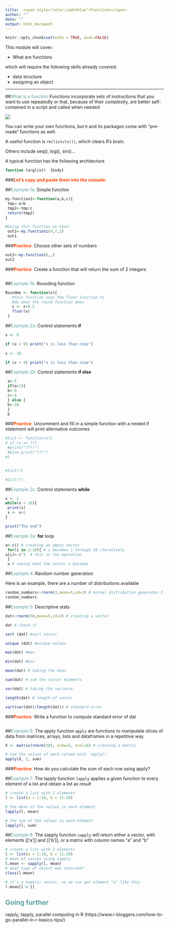 ```yaml
---
title:  <span style="color:cadetblue">Functions</span>
author: ""
date: ""
output: html_document
---
```


```r
knitr::opts_chunk$set(echo = TRUE, eval=FALSE)
```


This module will cover: 

  - What are functions
  
  
which will require the following skills already covered:

  - data structure 
  - assigning an object

***
##<span style="color:cadetblue">What is a function</span> 
Functions incorporate sets of instructions that you want to use repeatedly or that, because of their complexity, are better self-contained in a script and called when needed

![](geeks.png)

You can write your own functions, but `R` and its packages come with "pre-made" functions as well.

A useful function is ```rm(list=ls())```, which clears R’s brain.

Others include seq(), log(), sin()...

A typical function has the follwoing architecture
```r
function (arglist)  {body}
```

###<span style="color:orangered">**Let's copy and paste them into the console**:</span> 

##<span style="color:cadetblue">Example 1a:</span> Simple function
```r
my.function1<-function(a,b,c){
 tmp<-a+b
 tmp2<-tmp/c
 return(tmp2)
}

#Using this function we have:
 out1<-my.function1(4,7,2)
 out1
```

###<span style="color:orangered">**Practice**:</span> Choose other sets of numbers
```r
out2<-my.function1(,,)
out2
```


###<span style="color:orangered">**Practice**:</span> Create a function that will return the sum of 2 integers
```r

```

##<span style="color:cadetblue">Example 1b:</span> Rounding  function
```r
Roundme <- function(x){
   #this function uses the floor function to 
   #do what the round function does
   x <- x+0.5
   floor(x)
 }
```


##<span style="color:cadetblue">Example 2a:</span> Control statements **if**

```r
x <- 8

if (x < 9) print("x is less than nine")
 
x <- 10

if (x < 9) print("x is less than nine")

```

##<span style="color:cadetblue">Example 2b:</span> Control statements **if else**

```r
 a<-5
 if(a<1){
 b<-5
 c<-4
 } else {
 b<-10
 }
 b
```


###<span style="color:orangered">**Practice**:</span> Uncomment and fill in a simple function with a nested if statement will print alternative outcomes

```r

#Isit <- function(x){
# if (x == ??)
 #print("???!")
 #else print("???")
#}


#Isit(?)

#Isit(?)

```

##<span style="color:cadetblue">Example 2c:</span> Control statements **while**
```r
x <- 2
while(x < 10){
 print(x)
 x <- x+1
}

print("The end")
```

##<span style="color:cadetblue">Example 3a:</span> **for** loop

```r
a<-c() # creating an empty vector
 for(i in 1:10){ # i becomes 1 through 10 iteratively 
a[i]<-i^3  # this is the operation
 }
 a # seeing what the vector a becomes
```



##<span style="color:cadetblue">Example 4:</span> Random number generation

Here is an example, there are a number of distributions available
```r

random_numbers<-rnorm(3,mean=5,sd=3) # normal distribution generates 3 numbers with a mean and a sd
random_numbers
```
 
##<span style="color:cadetblue">Example 5:</span> Descriptive stats 
```r
dat<-rnorm(30,mean=5,sd=3) # creating a vector

dat # check it

sort (dat) #sort vector

unique (dat) #unique values

max(dat) #max

min(dat) #min

mean(dat) # taking the mean

sum(dat) # sum the vector elements

var(dat) # taking the variance

length(dat) # length of vector

sqrt(var(dat)/length(dat)) # standard error
```

###<span style="color:orangered">**Practice**:</span> Write a function to compute standard error of dat

```r

```



##<span style="color:cadetblue">Example 6:</span> The apply  function
```apply``` are functions to manipulate slices of data from matrices, arrays, lists and dataframes in a repetitive way 
```r
X <- matrix(rnorm(30), nrow=5, ncol=6) # creating a matrix

# Sum the values of each column with `apply()`
apply(X, 2, sum)


```

###<span style="color:orangered">**Practice**:</span> How do you calculate the sum of each row using apply?

##<span style="color:cadetblue">Example 7:</span> The lapply  function
```lapply``` applies a given function to every element of a list and obtain a list as result
```r
# create a list with 2 elements
l <- list(a = 1:10, b = 11:20)

# the mean of the values in each element
lapply(l, mean)

# the sum of the values in each element
lapply(l, sum)

```

##<span style="color:cadetblue">Example 8:</span> The sapply  function
```sapply``` will return either a vector, with elements [[‘a’]] and [[‘b’]], or a matrix with column names “a” and “b”
```r
# create a list with 2 elements
l <- list(a = 1:10, b = 11:20)
# mean of values using sapply
l.mean <- sapply(l, mean)
# what type of object was returned?
class(l.mean)

# it's a numeric vector, so we can get element "a" like this
l.mean[['a']]

```



## <span style="color:cadetblue">Going further</span>
rapply, tapply, parallel computing in R (https://www.r-bloggers.com/how-to-go-parallel-in-r-basics-tips/)
